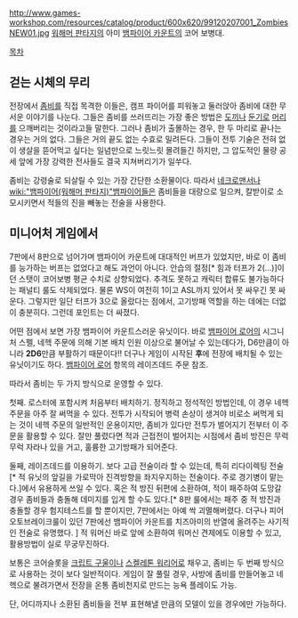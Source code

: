 http://www.games-workshop.com/resources/catalog/product/600x620/99120207001_ZombiesNEW01.jpg
[[워해머 판타지]]의 아미 [[뱀파이어 카운트]]의 코어 보병대.

[[목차]]

== 걷는 시체의 무리 ==
전장에서 [[좀비]]를 직접 목격한 이들은, 캠프 파이어를 피워놓고 둘러앉아 좀비에 대한 무서운 이야기를 나눈다. 그들은 좀비를 쓰러뜨리는 가장 좋은 방법은 [[도끼]]나 [[둔기]]로 [[머리]]를 으깨버리는 것이라고들 말한다. 그러나 좀비가 출몰하는 경우, 한 두 마리로 끝나는 경우는 거의 없다. 그들은 거의 끝도 없는 수효로 밀려든다. 그들이 전투 기술은 전혀 없이 생살을 뜯어먹고 싶다는 일념만으로 느릿느릿 몰려들긴 하지만, 그 압도적인 물량 공세 앞에 가장 강력한 전사들도 결국 지쳐버리기가 일쑤다.

좀비는 강령술로 되살릴 수 있는 가장 간단한 소환물이다. 따라서 [[네크로맨서]]나 [[wiki:"뱀파이어(워해머 판타지)"뱀파이어]]들은 좀비들을 대량으로 일으켜, 칼받이로 소모시키면서 적들의 진을 빼놓는 전술을 사용한다.

== 미니어처 게임에서 ==
7판에서 8판으로 넘어가며 뱀파이어 카운트에 대대적인 버프가 있었지만, 바로 이 좀비를 능가하는 버프는 없었다고 해도 과언이 아니다. 안습의 절정[* 힘과 터프가 2(...)]이던 스탯이 코어보병 평균 수치로 상향되었다. 추격도 못하고 캐릭터 합류도 불가능하다는 패널티 룰도 삭제되었다. 물론 WS이 여전히 1이고 ASL까지 있어서 못 싸우긴 못 싸운다. 그렇지만 일단 터프가 3으로 올랐다는 점에서, 고기방패 역할을 하는 데에는 더없이 충분히다. 그런데 포인트는 더 싸졌다.

어떤 점에서 보면 가장 뱀파이어 카운트스러운 유닛이다. 바로 [[뱀파이어 로어]]의 시그니처 스펠, 네헥 주문에 의해 기본 배치 인원 이상으로 불어날 수 있는데다가, D6만큼이 아니라 '''2D6'''만큼 부활하기 때문이다!! 더구나 게임이 시작된 '''후'''에 전장에 배치될 수 있는 유닛이기도 하다. [[뱀파이어 로어]] 항목의 레이즈데드 주문 참조.

따라서 좀비는 두 가지 방식으로 운영할 수 있다.

첫째. 로스터에 포함시켜 처음부터 배치하기. 정직하고 정석적인 방법인데, 이 경우 네헥 주문을 아주 잘 써먹을 수 있다. 전투가 시작되어 병력 손상이 생겨야 비로소 써먹게 되는 것이 네헥 주문의 일반적인 운용이지만, 좀비가 있다만 전투가 벌어지기 전부터 이 주문을 활용할 수 있다. 잘만 풀렸다면 적과 근접전이 벌어지는 시점에서 좀비 방진은  무럭무럭 자라나 있을 거고, 훌륭한 고기방패가 되어준다.

둘째, 레이즈데드를 이용하기. 보다 고급 전술이라 할 수 있는데, 특히 리다이렉팅 전술[* 적 유닛의 앞길을 가로막아 진격방향을 좌지우지하는 전술이다. 주로 경기병이 맡는다.]에서 유용하게 쓰일 수 있다. 혹은 적 방진 뒤편에 소환하여, 적이 패주하여 도망갈 경우 좀비들과 충돌해 데미지를 입게 할 수도 있다.[* 8판 룰에서는 패주 중 적 방진과 충돌할 경우 험지테스트를 할 뿐이지만, 7판에서는 아예 싹 괴멸해버렸다. 더구나 피어 오토브레이크룰이 있던 7판에선 뱀파이어 카운트를 치즈아미의 반열에 올려주는 사기적인 전술로 유명했다. ] 적 워머신 바로 앞에 소환하여 워머신 견제에도 이용할 수 있고, 활용방법이 실로 무궁무진하다.

보통은 코어슬롯을 [[크립트 구울]]이나 [[스켈레톤 워리어]]로 채우고, 좀비는 두 번째 방식으로 사용하는 것이 보다 일반적이다. 게임이 잘 풀릴 경우, 사방에 좀비를 만들어놓고 네헥으로 불려가면서 전장을 온통 좀비천지로 만드는 능욕 플레이도 가능. 

단, 어디까지나 소환된 좀비들을 전부 표현해낼 만큼의 모델이 있을 경우에만 가능하다.
